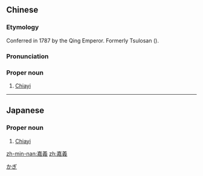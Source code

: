 {{also|嘉义}}
==Chinese==
{{zh-forms|s=嘉义}}

===Etymology===
Conferred in 1787 by the Qing Emperor. Formerly Tsulosan ({{zh-l|諸羅山|tr=Chu-lô-san/Ti-ló-sán}}).

{{etystub|lang=zh}}

===Pronunciation===
{{zh-pron
|m=Jiāyì
|c=gaa1 ji6
|h=pfs=Kâ-ngi
|md=Gă-ngiê
|mn=Ka-gī
|cat=pn
}}

===Proper noun===
{{zh-proper noun}}

# [[Chiayi]] {{gloss|a city located in the plains of southwestern [[Taiwan]]}}

{{zh-cat|Cities}}

----

==Japanese==
{{ja-kanjitab|か|ぎ|yomi=o}}

===Proper noun===
{{ja-pos|proper|かぎ}}

# [[Chiayi]]

[[Category:ja:Cities|かぎ]]

[[zh-min-nan:嘉義]]
[[zh:嘉義]]